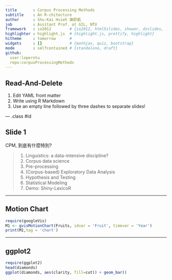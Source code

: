 ```yaml
---
title       : Corpus Processing Methods
subtitle    : An R-chitecture
author      : Shu-Kai Hsieh 謝舒凱
job         : Assitant Prof. at GIL, NTU
framework   : io2012        # {io2012, html5slides, shower, dzslides, ...}
highlighter : highlight.js  # {highlight.js, prettify, highlight}
hitheme     : tomorrow      # 
widgets     : []            # {mathjax, quiz, bootstrap}
mode        : selfcontained # {standalone, draft}
github:
  user:loperntu
  repo:corpusProcessingMethods
---
```


## Read-And-Delete

1. Edit YAML front matter
2. Write using R Markdown
3. Use an empty line followed by three dashes to separate slides!

--- .class #id 

## Slide 1

CPM, 到底有什麼特別?

> 1. Linguistics: a data-intensive discipline? 
> 2. Corpus data science
> 3. Pre-processing
> 4. (Corpus-based) Exploratory Data Analysis 
> 5. Hypothesis and Testing
> 6. Statistical Modeling
> 7. Demo: Shiny-LexicoR 

---

## Motion Chart

```r
require(googleVis)
M1 <- gvisMotionChart(Fruits, idvar = 'Fruit', timevar = 'Year')
print(M1,tag = 'chart')
```

---

## ggplot2

```r
require(ggplot2)
head(diamonds)
ggplot(diamonds, aes(clarity, fill=cut)) + geom_bar()
```


